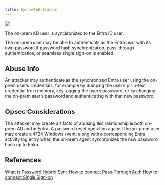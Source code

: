 ---
title: SyncedToEntraUser
---

<Frame>
  <img src="/assets/image-2-1.png"/>
</Frame>

The on-prem AD user is synchronized to the Entra ID user.

The on-prem user may be able to authenticate as the Entra user with its own password if password hash synchronization, pass-through authentication, or seamless single sign-on is enabled.

Abuse Info[](#h_01HM2BCKV2PZ36VCYNETATDB50)
-------------------------------------------

An attacker may authenticate as the synchronized Entra user using the on-prem user’s credentials, for example by dumping the user’s plain-text credential from memory, key-logging the user’s password, or by changing the on-prem user’s password and authenticating with that new password.

Opsec Considerations[](#h_01HM2BCKV33DRMF9D94AD7J1FH)
-----------------------------------------------------

The attacker may create artifacts of abusing this relationship in both on-prem AD and in Entra. A password reset operation against the on-prem user may create a 4724 Windows event, along with a corresponding Entra activity log entry when the on-prem agent synchronizes the new password hash up to Entra.

References[](#h_01HM2BCKV3WNEN9J413M1AWHNP)
-------------------------------------------

[What is Password Hybrid Sync](https://learn.microsoft.com/en-us/entra/identity/hybrid/connect/whatis-phs)
[How to connect Pass-Through Auth](https://learn.microsoft.com/en-us/entra/identity/hybrid/connect/how-to-connect-pta)
[How to connect Single Sign-on](https://learn.microsoft.com/en-us/entra/identity/hybrid/connect/how-to-connect-sso)
